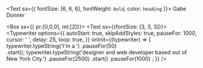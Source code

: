

<!--https://npm.io/package/typewriter-effect -->
<!--<Text sx={{ fontSize: [6, 6, 6], fontWeight: `bold`, color: `heading` }}>
  <Typewriter
      options={{
          autoStart: true,
          skipAddStyles: true,
          pauseFor: 1000,
          cursor: '&nbsp;',
          delay: 25,
        }}
      onInit={(typewriter) => {
        typewriter.typeString('Hi, I\'m Gabe. ')
          .pauseFor(1500)  
          .start()
      }}
    />
</Text>-->

<Text sx={{ fontSize: [6, 6, 6], fontWeight: `bold`, color: `heading` }}>
  Gabe Donner
</Text>

<Box sx={{ pr:[0,0,0], mt:[2]}}>
  <Text sx={{fontSize: [3, 3, 3]}}>
    <Typewriter
      options={{
          autoStart: true,
          skipAddStyles: true,
          pauseFor: 1000,
          cursor: '&nbsp;',
          delay: 25,
          loop: true,
        }}
      onInit={(typewriter) => {
        typewriter.typeString('I\'m a ')
          .pauseFor(50)  
          .start();
        typewriter.typeString('designer and web developer based out of New York City.')
          .pauseFor(2500)
          .start()
          .pauseFor(1000) ;
      }}
    />
  </Text>
</Box>

<!--<Text sx={{ fontSize: [6, 6, 6], fontWeight: `bold`, color: `heading` }}>
  Gabe Donner
</Text>-->

<!--<Box sx={{ pr:[0,0,0], mt:[2]}}>
  <Text sx={{fontSize: [3, 3, 3]}}>
    Hey there! I'm a designer and web developer based out of New York City. 
    This website was built using using <a target="_blank" rel="noopener noreferrer" href="https://www.reactjs.org">React</a> and <a target="_blank" rel="noopener noreferrer" href="https://www.gatsbyjs.com">Gatsby</a>.
  </Text>
</Box>-->

<!--<Box sx={{ pr:[0,0,0], mt:[2]}}>
  <Text sx={{fontSize: [3, 3, 3]}}>
    Hey there! I'm a designer and web developer based out of New York City. 
  </Text>
</Box>-->



<!-- hero with flex box

<Flex
  sx={{
    flexWrap: 'wrap',
  }}>
  <Box
    sx={{
      mt: 3,
      pb: 4,
      flexGrow: 1,
      flexBasis: 256,
    }}>
    <Text
        sx={{
          fontSize: [3, 3, 3],
          color: 'secondary',
        }}>
        Projects
    </Text>
  </Box>
  
  <Box
    sx={{
      mt: 3,
      flexGrow: 99999,
      flexBasis: 0,
      minWidth: 320,
      a: {
        fontWeight: 'medium',
        fontSize: [3, 3, 3],
      }
      }}>
      <Text sx={{ fontSize: [6, 6, 6], fontWeight: `bold`, color: `heading` }}>
          Gabe Donner
      </Text>
      <Box sx={{ pr:[0,0,0], mt:[2]}}>
        <Text sx={{fontSize: [3, 3, 3]}}>
           Hey there! I'm a designer and web developer based out of New York City. 
            This website was built using using <a target="_blank" rel="noopener noreferrer" href="https://www.reactjs.org">React</a> and <a target="_blank" rel="noopener noreferrer" href="https://www.gatsbyjs.com">Gatsby</a>.
        </Text>
      </Box>  
  </Box>
</Flex>-->